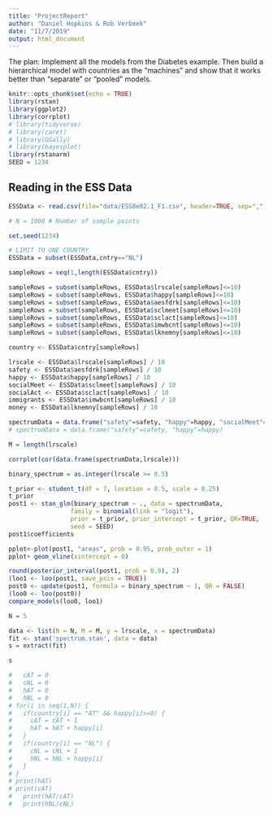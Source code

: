 ```yaml
---
title: "ProjectReport"
author: "Daniel Hopkins & Rob Verbeek"
date: "11/7/2019"
output: html_document
---
```


The plan: Implement all the models from the Diabetes example. Then build a hierarchical model with countries as the "machines" and show that it works better than "separate" or "pooled" models.

```r
knitr::opts_chunk$set(echo = TRUE)
library(rstan)
library(ggplot2)
library(corrplot)
# library(tidyverse)
# library(caret)
# library(GGally)
# library(bayesplot)
library(rstanarm)
SEED = 1234 
```


## Reading in the ESS Data
```r
ESSData <- read.csv(file="data/ESS8e02.1_F1.csv", header=TRUE, sep=",")
```

```r
# N = 1000 # Number of sample points

set.seed(1234)

# LIMIT TO ONE COUNTRY
ESSData = subset(ESSData,cntry=="NL")

sampleRows = seq(1,length(ESSData$cntry))

sampleRows = subset(sampleRows, ESSData$lrscale[sampleRows]<=10)
sampleRows = subset(sampleRows, ESSData$happy[sampleRows]<=10)
sampleRows = subset(sampleRows, ESSData$aesfdrk[sampleRows]<=10)
sampleRows = subset(sampleRows, ESSData$sclmeet[sampleRows]<=10)
sampleRows = subset(sampleRows, ESSData$sclact[sampleRows]<=10)
sampleRows = subset(sampleRows, ESSData$imwbcnt[sampleRows]<=10)
sampleRows = subset(sampleRows, ESSData$lknemny[sampleRows]<=10)

country <- ESSData$cntry[sampleRows]

lrscale <- ESSData$lrscale[sampleRows] / 10
safety <- ESSData$aesfdrk[sampleRows] / 10 
happy <- ESSData$happy[sampleRows] / 10 
socialMeet <- ESSData$sclmeet[sampleRows] / 10 
socialAct <- ESSData$sclact[sampleRows] / 10 
immigrants <- ESSData$imwbcnt[sampleRows] / 10 
money <- ESSData$lknemny[sampleRows] / 10 

spectrumData = data.frame("safety"=safety, "happy"=happy, "socialMeet"=socialMeet, "socialAct"=socialAct, "immigrants"=immigrants, "money"=money)
# spectrumData = data.frame("safety"=safety, "happy"=happy)

M = length(lrscale)
```

```r
corrplot(cor(data.frame(spectrumData,lrscale)))
```

```r
binary_spectrum = as.integer(lrscale >= 0.5)

t_prior <- student_t(df = 7, location = 0.5, scale = 0.25)
t_prior
post1 <- stan_glm(binary_spectrum ~ ., data = spectrumData,
                 family = binomial(link = "logit"), 
                 prior = t_prior, prior_intercept = t_prior, QR=TRUE,
                 seed = SEED)
post1$coefficients
```
```r
pplot<-plot(post1, "areas", prob = 0.95, prob_outer = 1)
pplot+ geom_vline(xintercept = 0)

round(posterior_interval(post1, prob = 0.9), 2)
(loo1 <- loo(post1, save_psis = TRUE))
post0 <- update(post1, formula = binary_spectrum ~ 1, QR = FALSE)
(loo0 <- loo(post0))
compare_models(loo0, loo1)
```
```r
N = 5

data <- list(N = N, M = M, y = lrscale, x = spectrumData)
fit <- stan('spectrum.stan', data = data)
s = extract(fit)
```

```r
s
```

```r
#   cAT = 0
#   cNL = 0
#   hAT = 0
#   hNL = 0
# for(i in seq(1,N)) {
#   if(country[i] == "AT" && happy[i]>=0) {
#     cAT = cAT + 1
#     hAT = hAT + happy[i]
#   }
#   if(country[i] == "NL") {
#     cNL = cNL + 1
#     hNL = hNL + happy[i]
#   }
# }
# print(hAT)
# print(cAT)
#   print(hAT/cAT)
#   print(hNL/cNL)
```